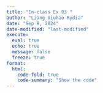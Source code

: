 ```yaml
---
title: "In-class Ex 03 "
author: "Liang Xiuhao Rydia"
date: "Sep 9, 2024"
date-modified: "last-modified"
execute:
  eval: true
  echo: true
  message: false
  freeze: true
format: 
  html:
    code-fold: true
    code-summary: "Show the code"
---
```

